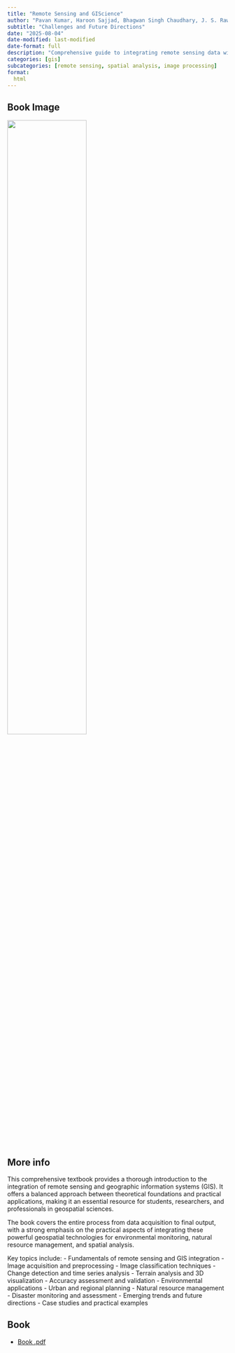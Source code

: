 ```yaml
---
title: "Remote Sensing and GIScience"
author: "Pavan Kumar, Haroon Sajjad, Bhagwan Singh Chaudhary, J. S. Rawat and Meenu Rani"
subtitle: "Challenges and Future Directions"
date: "2025-08-04"
date-modified: last-modified
date-format: full
description: "Comprehensive guide to integrating remote sensing data with geographic information systems"
categories: [gis]
subcategories: [remote sensing, spatial analysis, image processing]
format:
  html
---
```


## Book Image

![](/books/RemoteSensingGIS.png){width="60%"}

## More info

This comprehensive textbook provides a thorough introduction to the integration of remote sensing and geographic information systems (GIS). It offers a balanced approach between theoretical foundations and practical applications, making it an essential resource for students, researchers, and professionals in geospatial sciences.

The book covers the entire process from data acquisition to final output, with a strong emphasis on the practical aspects of integrating these powerful geospatial technologies for environmental monitoring, natural resource management, and spatial analysis.

Key topics include:
- Fundamentals of remote sensing and GIS integration
- Image acquisition and preprocessing
- Image classification techniques
- Change detection and time series analysis
- Terrain analysis and 3D visualization
- Accuracy assessment and validation
- Environmental applications
- Urban and regional planning
- Natural resource management
- Disaster monitoring and assessment
- Emerging trends and future directions
- Case studies and practical examples

## Book

- [Book .pdf](/books/RemoteSensingGIS.pdf){width="60%"}
